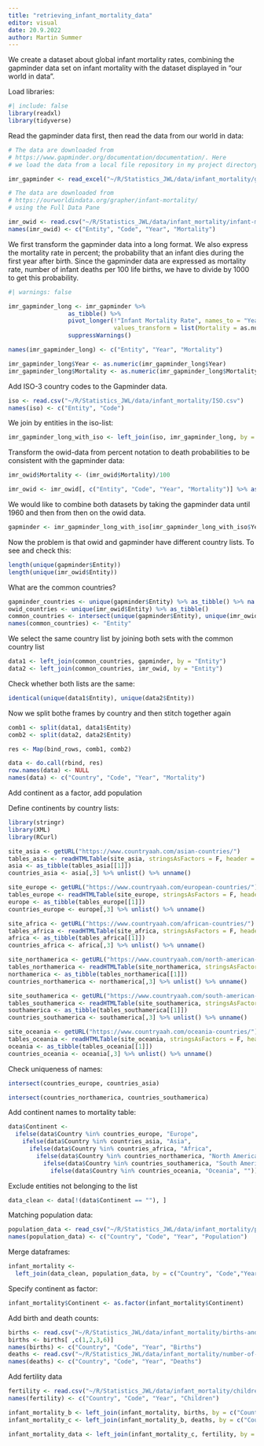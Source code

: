 ```yaml
---
title: "retrieving_infant_mortality_data"
editor: visual
date: 20.9.2022
author: Martin Summer
---
```


We create a dataset about global infant mortality rates, combining the gapminder data set on infant mortality with the dataset displayed in "our world in data".

Load libraries:

```r
#| include: false
library(readxl)
library(tidyverse)
```

Read the gapminder data first, then read the data from our world in data:

```r
# The data are downloaded from
# https://www.gapminder.org/documentation/documentation/. Here
# we load the data from a local file repository in my project directory.

imr_gapminder <- read_excel("~/R/Statistics_JWL/data/infant_mortality/gapdata002.xlsx", sheet = 2, na = "")

# The data are downloaded from
# https://ourworldindata.org/grapher/infant-mortality/
# using the Full Data Pane

imr_owid <- read.csv("~/R/Statistics_JWL/data/infant_mortality/infant-mortality.csv")
names(imr_owid) <- c("Entity", "Code", "Year", "Mortality")
```

We first transform the gapminder data into a long format. We also express the mortality rate in percent; the probability that an infant dies during the first year after birth. Since the gapminder data are expressed as mortality rate, number of infant deaths per 100 life births, we have to divide by 1000 to get this probability.

```r

#| warnings: false

imr_gapminder_long <- imr_gapminder %>% 
                 as_tibble() %>% 
                 pivot_longer(!"Infant Mortality Rate", names_to = "Year", values_to = "Mortality",  
                              values_transform = list(Mortality = as.numeric)) %>% 
                 suppressWarnings()

names(imr_gapminder_long) <- c("Entity", "Year", "Mortality")

imr_gapminder_long$Year <- as.numeric(imr_gapminder_long$Year)
imr_gapminder_long$Mortality <- as.numeric(imr_gapminder_long$Mortality)/1000
```

Add ISO-3 country codes to the Gapminder data.

```r
iso <- read.csv("~/R/Statistics_JWL/data/infant_mortality/ISO.csv")
names(iso) <- c("Entity", "Code")
```

We join by entities in the iso-list:

```r
imr_gapminder_long_with_iso <- left_join(iso, imr_gapminder_long, by = "Entity")
```

Transform the owid-data from percent notation to death probabilities to be consistent with the gapminder data:

```r
imr_owid$Mortality <- (imr_owid$Mortality)/100

imr_owid <- imr_owid[, c("Entity", "Code", "Year", "Mortality")] %>% as_tibble()
```

We would like to combine both datasets by taking the gapminder data until 1960 and then from then on the owid data.

```r
gapminder <- imr_gapminder_long_with_iso[imr_gapminder_long_with_iso$Year < 1961, ]
```

Now the problem is that owid and gapminder have different country lists. To see and check this:

```r
length(unique(gapminder$Entity))
length(unique(imr_owid$Entity))
```

What are the common countries?

```r
gapminder_countries <- unique(gapminder$Entity) %>% as_tibble() %>% na.omit()
owid_countries <- unique(imr_owid$Entity) %>% as_tibble()
common_countries <- intersect(unique(gapminder$Entity), unique(imr_owid$Entity)) %>% as_tibble()
names(common_countries) <- "Entity"
```

We select the same country list by joining both sets with the common country list

```r
data1 <- left_join(common_countries, gapminder, by = "Entity")
data2 <- left_join(common_countries, imr_owid, by = "Entity")
```

Check whether both lists are the same:

```r
identical(unique(data1$Entity), unique(data2$Entity))
```

Now we split bothe frames by country and then stitch together again

```r
comb1 <- split(data1, data1$Entity)
comb2 <- split(data2, data2$Entity)
```

```r
res <- Map(bind_rows, comb1, comb2)
```

```r
data <- do.call(rbind, res)
row.names(data) <- NULL
names(data) <- c("Country", "Code", "Year", "Mortality")
```

Add continent as a factor, add population

Define continents by country lists:

```r
library(stringr)
library(XML)
library(RCurl)

site_asia <- getURL("https://www.countryaah.com/asian-countries/")
tables_asia <- readHTMLTable(site_asia, stringsAsFactors = F, header = T)
asia <- as_tibble(tables_asia[[1]])
countries_asia <- asia[,3] %>% unlist() %>% unname()

site_europe <- getURL("https://www.countryaah.com/european-countries/")
tables_europe <- readHTMLTable(site_europe, stringsAsFactors = F, header = T)
europe <- as_tibble(tables_europe[[1]])
countries_europe <- europe[,3] %>% unlist() %>% unname()

site_africa <- getURL("https://www.countryaah.com/african-countries/")
tables_africa <- readHTMLTable(site_africa, stringsAsFactors = F, header = T)
africa <- as_tibble(tables_africa[[1]])
countries_africa <- africa[,3] %>% unlist() %>% unname()

site_northamerica <- getURL("https://www.countryaah.com/north-american-countries/")
tables_northamerica <- readHTMLTable(site_northamerica, stringsAsFactors = F, header = T)
northamerica <- as_tibble(tables_northamerica[[1]])
countries_northamerica <- northamerica[,3] %>% unlist() %>% unname()

site_southamerica <- getURL("https://www.countryaah.com/south-american-countries/")
tables_southamerica <- readHTMLTable(site_southamerica, stringsAsFactors = F, header = T)
southamerica <- as_tibble(tables_southamerica[[1]])
countries_southamerica <- southamerica[,3] %>% unlist() %>% unname()

site_oceania <- getURL("https://www.countryaah.com/oceania-countries/")
tables_oceania <- readHTMLTable(site_oceania, stringsAsFactors = F, header = T)
oceania <- as_tibble(tables_oceania[[1]])
countries_oceania <- oceania[,3] %>% unlist() %>% unname()
```

Check uniqueness of names:

```r
intersect(countries_europe, countries_asia)
```

```r
intersect(countries_northamerica, countries_southamerica)
```

Add continent names to mortality table:

```r
data$Continent <- 
  ifelse(data$Country %in% countries_europe, "Europe",
    ifelse(data$Country %in% countries_asia, "Asia",
      ifelse(data$Country %in% countries_africa, "Africa",     
        ifelse(data$Country %in% countries_northamerica, "North America",
          ifelse(data$Country %in% countries_southamerica, "South America",
            ifelse(data$Country %in% countries_oceania, "Oceania", ""))))))
```

Exclude entities not belonging to the list

```r
data_clean <- data[!(data$Continent == ""), ]
```

Matching population data:

```r
population_data <- read_csv("~/R/Statistics_JWL/data/infant_mortality/population-since-1800.csv")
names(population_data) <- c("Country", "Code", "Year", "Population")
```

Merge dataframes:

```r
infant_mortality <- 
  left_join(data_clean, population_data, by = c("Country", "Code","Year"))
```

Specify continent as factor:

```r
infant_mortality$Continent <- as.factor(infant_mortality$Continent)
```

Add birth and death counts:

```r
births <- read.csv("~/R/Statistics_JWL/data/infant_mortality/births-and-deaths-projected-to-2100.csv")
births <- births[ ,c(1,2,3,6)]
names(births) <- c("Country", "Code", "Year", "Births")
deaths <- read.csv("~/R/Statistics_JWL/data/infant_mortality/number-of-infant-deaths.csv")
names(deaths) <- c("Country", "Code", "Year", "Deaths")
```

Add fertility data

```r
fertility <- read.csv("~/R/Statistics_JWL/data/infant_mortality/children-per-woman-UN.csv")
names(fertility) <- c("Country", "Code", "Year", "Children")
```

```r
infant_mortality_b <- left_join(infant_mortality, births, by = c("Country", "Code", "Year"))
infant_mortality_c <- left_join(infant_mortality_b, deaths, by = c("Country", "Code", "Year"))

infant_mortality_data <- left_join(infant_mortality_c, fertility, by = c("Country", "Code", "Year"))
```
